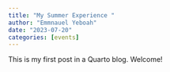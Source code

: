 ```yaml
---
title: "My Summer Experience "
author: "Emmnauel Yeboah"
date: "2023-07-20"
categories: [events]
---
```


This is my first post in a Quarto blog. Welcome!

